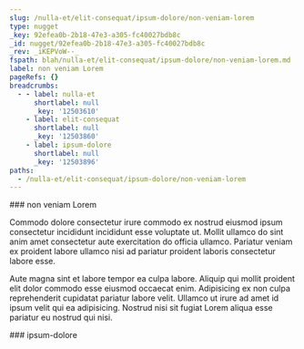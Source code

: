 ```yaml
---
slug: /nulla-et/elit-consequat/ipsum-dolore/non-veniam-lorem
type: nugget
_key: 92efea0b-2b18-47e3-a305-fc40027bdb8c
_id: nugget/92efea0b-2b18-47e3-a305-fc40027bdb8c
_rev: _iKEPVoW--_
fspath: blah/nulla-et/elit-consequat/ipsum-dolore/non-veniam-lorem.md
label: non veniam Lorem
pageRefs: {}
breadcrumbs:
  - - label: nulla-et
      shortlabel: null
      _key: '12503610'
    - label: elit-consequat
      shortlabel: null
      _key: '12503860'
    - label: ipsum-dolore
      shortlabel: null
      _key: '12503896'
paths:
  - /nulla-et/elit-consequat/ipsum-dolore/non-veniam-lorem
---
```


<NuggetArea>
<Nugget slug="/nulla-et/elit-consequat/ipsum-dolore/non-veniam-lorem" type="nugget" _key="92efea0b-2b18-47e3-a305-fc40027bdb8c" _id="nugget/92efea0b-2b18-47e3-a305-fc40027bdb8c" _rev="_iKEPVoW--_" fspath="blah/nulla-et/elit-consequat/ipsum-dolore/non-veniam-lorem.md" label="non veniam Lorem" paths="/nulla-et/elit-consequat/ipsum-dolore/non-veniam-lorem">
<NuggetBody>
### non veniam Lorem

Commodo dolore consectetur irure commodo ex nostrud eiusmod ipsum consectetur incididunt incididunt esse voluptate ut. Mollit ullamco do sint anim amet consectetur aute exercitation do officia ullamco. Pariatur veniam ex proident labore ullamco nisi ad pariatur proident laboris consectetur labore esse.

Aute magna sint et labore tempor ea culpa labore. Aliquip qui mollit proident elit dolor commodo esse eiusmod occaecat enim. Adipisicing ex non culpa reprehenderit cupidatat pariatur labore velit. Ullamco ut irure ad amet id ipsum velit qui ea adipisicing. Nostrud nisi sit fugiat Lorem aliqua esse pariatur eu nostrud qui nisi.

</NuggetBody>
<Breadcrumbs>
<Crumbs>
<Crumb _key="12503610" label="nulla-et" /><Crumb _key="12503860" label="elit-consequat" /><Crumb _key="12503896" label="ipsum-dolore" />
</Crumbs>
</Breadcrumbs>
</Nugget>

<NuggetsInbound>
</NuggetsInbound>
<NuggetsOutbound>
</NuggetsOutbound>
</NuggetArea>
<PassagesInbound>
<Passage direction="inbound" type="passage" _key="12503896" _id="passage/12503896" _rev="_iKEPVoS---" label="ipsum-dolore" passage="ipsum-dolore" fspath="blah/nulla-et/elit-consequat/ipsum-dolore" paths="/nulla-et/elit-consequat/ipsum-dolore" slug="/nulla-et/elit-consequat/ipsum-dolore">
<NuggetBody>
### ipsum-dolore

</NuggetBody>
<Breadcrumbs>
<Crumbs>
<Crumb _key="12503610" label="nulla-et" /><Crumb _key="12503860" label="elit-consequat" />
</Crumbs>
</Breadcrumbs>
</Passage>

</PassagesInbound>
<PassagesOutbound>
</PassagesOutbound>